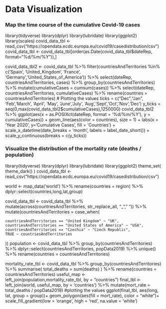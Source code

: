# Data Visualization

### Map the time course of the cumulative Covid-19 cases


library(tidyverse)
library(dplyr)
library(lubridate)
library(ggplot2)
library(scales)
covid_data_tbl <- read_csv("https://opendata.ecdc.europa.eu/covid19/casedistribution/csv")
covid_data_tbl <- covid_data_tbl[order(as.Date(covid_data_tbl$dateRep, format="%d/%m/%Y")),]

covid_data_tbl2 <- covid_data_tbl %>%
  filter(countriesAndTerritories %in% c('Spain', 'United_Kingdom', 'France', 'Germany','United_States_of_America')) %>%
  select(dateRep, countriesAndTerritories, cases) %>%
  group_by(countriesAndTerritories) %>%
  mutate(cumulativeCases = cumsum(cases))  %>%
  select(dateRep, countriesAndTerritories, cumulativeCases) %>%
  rename(countries = countriesAndTerritories)
# Plotting the values 
ticks = c("Dec","Jan", 'Feb','March', 'April', 'May', 'June','July',
          'Aug','Sept','Oct','Nov','Dec')
y_ticks = seq(0,max(covid_data_tbl2$cumulativeCases),1250000)
covid_data_tbl2 %>%
  ggplot(aes(x = as.POSIXct(dateRep, format = '%d/%m/%Y'), y = cumulativeCases)) +
  geom_line(aes(color = countries), size = 1) +
  labs(x = 'Year 2020', y='Cumulative Cases', fill = 'Countries') +
  scale_x_datetime(date_breaks = 'month', labels = label_date_short()) +
  scale_y_continuous(breaks = c(y_ticks))

### Visualize the distribution of the mortality rate (deaths / population)


library(tidyverse)
library(dplyr)
library(lubridate)
library(ggplot2)
theme_set(
  theme_dark()
)
covid_data_tbl <- read_csv("https://opendata.ecdc.europa.eu/covid19/casedistribution/csv")

world <- map_data('world') %>%
  rename(countries = region) %>%
  dplyr::select(countries,long,lat,group) 
  
covid_data_tbl <- covid_data_tbl %>%
  mutate(across(countriesAndTerritories, str_replace_all, "_", " ")) %>%
  mutate(countriesAndTerritories = case_when(
    
    countriesAndTerritories == "United Kingdom" ~ "UK",
    countriesAndTerritories == "United States of America" ~ "USA",
    countriesAndTerritories == "Czechia" ~ "Czech Republic",
    TRUE ~ countriesAndTerritories
    
  ))
population <- covid_data_tbl %>%
  group_by(countriesAndTerritories) %>%
  dplyr::select(countriesAndTerritories, popData2019) %>%
  unique() %>%
  rename(countries = countriesAndTerritories)
  
mortality_rate_tbl <- covid_data_tbl %>%
  group_by(countriesAndTerritories) %>%
  summarise( 
    total_deaths = sum(deaths)
    ) %>%
  rename(countries = countriesAndTerritories)
useful_map <- left_join(population,mortality_rate_tbl, by = "countries")
final_tbl <- left_join(world, useful_map, by = 'countries') %>%
  mutate(mort_rate = total_deaths / popData2019)
#plotting the values
ggplot(final_tbl, aes(long, lat, group = group))+
  geom_polygon(aes(fill = mort_rate), color = "white")+
  scale_fill_gradient(low = 'orange', high = 'red', na.value = 'white')